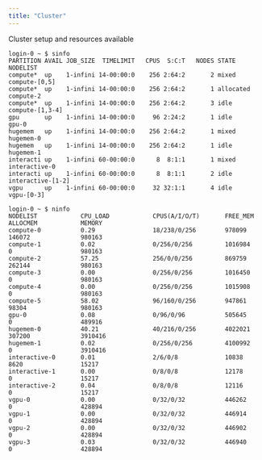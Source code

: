 ```yaml
---
title: "Cluster"
---
```


Cluster setup and resources available

```
login-0 ~ $ sinfo
PARTITION AVAIL JOB_SIZE  TIMELIMIT   CPUS  S:C:T   NODES STATE      NODELIST
compute*  up    1-infini 14-00:00:0    256 2:64:2       2 mixed      compute-[0,5]
compute*  up    1-infini 14-00:00:0    256 2:64:2       1 allocated  compute-2
compute*  up    1-infini 14-00:00:0    256 2:64:2       3 idle       compute-[1,3-4]
gpu       up    1-infini 14-00:00:0     96 2:24:2       1 idle       gpu-0
hugemem   up    1-infini 14-00:00:0    256 2:64:2       1 mixed      hugemem-0
hugemem   up    1-infini 14-00:00:0    256 2:64:2       1 idle       hugemem-1
interacti up    1-infini 60-00:00:0      8  8:1:1       1 mixed      interactive-0
interacti up    1-infini 60-00:00:0      8  8:1:1       2 idle       interactive-[1-2]
vgpu      up    1-infini 60-00:00:0     32 32:1:1       4 idle       vgpu-[0-3]
```


```
login-0 ~ $ ninfo
NODELIST            CPU_LOAD            CPUS(A/I/O/T)       FREE_MEM            ALLOCMEM            MEMORY              
compute-0           0.29                18/238/0/256        978099              146072              980163              
compute-1           0.02                0/256/0/256         1016984             0                   980163              
compute-2           57.25               256/0/0/256         869759              262144              980163              
compute-3           0.00                0/256/0/256         1016450             0                   980163              
compute-4           0.00                0/256/0/256         1015908             0                   980163              
compute-5           58.02               96/160/0/256        947861              98304               980163              
gpu-0               0.08                0/96/0/96           505645              0                   489916              
hugemem-0           40.21               40/216/0/256        4022021             307200              3910416             
hugemem-1           0.02                0/256/0/256         4100992             0                   3910416             
interactive-0       0.01                2/6/0/8             10838               8620                15217               
interactive-1       0.00                0/8/0/8             12178               0                   15217               
interactive-2       0.04                0/8/0/8             12116               0                   15217               
vgpu-0              0.00                0/32/0/32           446262              0                   428894              
vgpu-1              0.00                0/32/0/32           446914              0                   428894              
vgpu-2              0.00                0/32/0/32           446902              0                   428894              
vgpu-3              0.03                0/32/0/32           446940              0                   428894              
```